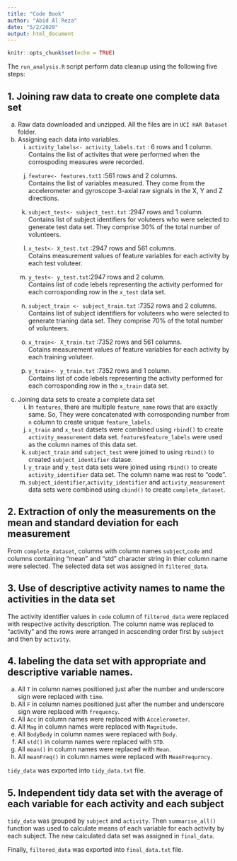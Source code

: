 ---
title: "Code Book"
author: "Abid Al Reza"
date: "5/2/2020"
output: html_document
---

```{r setup, include=FALSE}
knitr::opts_chunk$set(echo = TRUE)
```

The `run_analysis.R` script perform data cleanup using the following five steps:  

## 1. Joining raw data to create one complete data set
a) Raw data downloaded and unzipped. All the files are in `UCI HAR Dataset` folder.
b) Assigning each data into variables.
    i. `activity_labels<- activity_labels.txt` : 6 rows and 1 column.  
Contains the list of activites that were performed when the corrospoding measures were recorded.

    j. `feature<- features.txt1` :561 rows and 2 columns.  
Contains the list of variables measured. They come from the accelerometer and gyroscope 3-axial raw signals in the X, Y and Z directions.

    k. `subject_test<- subject_test.txt` :2947 rows and 1 column.  
Contains list of subject identifiers for voluteers who were selected to generate test data set. They comprise 30% of the total number of volunteers. 

    l. `x_test<- X_test.txt` :2947 rows and 561 columns.  
Cotains measurement values of feature variables for each activity by each test voluteer.

    m. `y_test<- y_test.txt`:2947 rows and 2 column.  
Contains list of code lebels representing the activity performed for each corrosponding row in the `x_test` data set.

    n. `subject_train <- subject_train.txt` :7352 rows and 2 columns.  
Contains list of subject identifiers for voluteers who were selected to generate trianing data set. They comprise 70% of the total number of volunteers.

    o. `x_train<- X_train.txt` :7352 rows and 561 columns.  
Cotains measurement values of feature variables for each activity by each training voluteer.

    p. `y_train<- y_train.txt` :7352 rows and 1 column.  
Contains list of code lebels representing the activity performed for each corrosponding row in the `x_train` data set.

c) Joining data sets to create a complete data set
    i. In `features`, there are multiple `feature_name` rows that are exactly same. So, They were concatenated with corrosponding number from `n` column to create unique `feature_labels`.  
    j. `x_train` and `x_test` datsets were combined using `rbind()` to create `activity_measurement` data set. `feature$feature_labels` were used as the column names of this data set.
    k. `subject_train` and `subject_test` were joined to using `rbind()` to created `subject_identifier` datase.
    l. `y_train` and `y_test` data sets were joined using `rbind()` to create `activity_identifier` data set. The column name was rest to "code".
    m. `subject_identifier`,`activity_identifier` and `activity_measurement` data sets were combined using `cbind()` to create `complete_dataset`. 

## 2. Extraction of  only the measurements on the mean and standard deviation for each measurement
From `complete_dataset`, columns with column names `subject`,`code` and columns containing "mean" and "std" character string in thier column name were selected. The selected data set was assigned in `filtered_data`.

## 3. Use of descriptive activity names to name the activities in the data set
The activity identifier values in `code` column of `filtered_data` were replaced with respective activity description. The column name was replaced to "activity" and the rows were arranged in acscending order first by `subject` and then by `activity`.

## 4. labeling the data set with appropriate and descriptive variable names.
a) All `T`  in column names positioned just after the number and underscore sign were replaced with `time`.
b) All `F` in column names positioned just after the number and underscore sign were replaced with `frequency`.
c) All `Acc` in column names were replaced with `Accelerometer`.
d) All `Mag` in column names were replaced with `Magnitude`.
e) All `BodyBody` in column names were replaced with `Body`.
f) All `std()` in column names were replaced with `STD`.
g) All `mean()` in column names were replaced with `Mean`.
h) All `meanFreq()` in column names were replaced with `MeanFrequrncy`.   

`tidy_data` was exported into `tidy_data.txt` file.

## 5. Independent tidy data set with the average of each variable for each activity and each subject
`tidy_data` was grouped by `subject` and `activity`. Then `summarise_all()` function was used to calculate means of each variable for each activity by each subject. The new  calculated data set was assigned in `final_data`. 

Finally, `filtered_data` was exported into `final_data.txt` file. 